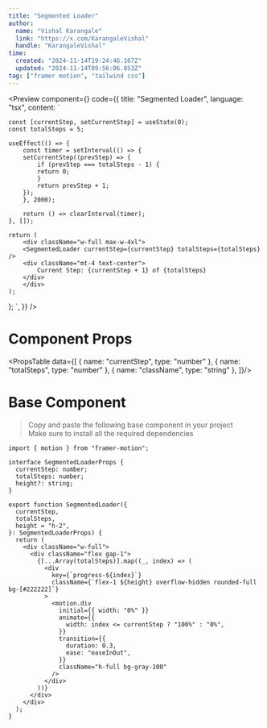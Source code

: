 ```yaml
---
title: "Segmented Loader"
author: 
  name: "Vishal Karangale"
  link: "https://x.com/KarangaleVishal"
  handle: "KarangaleVishal"
time:
  created: "2024-11-14T19:24:46.167Z"
  updated: "2024-11-14T09:56:06.853Z"
tag: ["framer motion", "tailwind css"]
---
```


<Preview 
  component={<SegmentedLoaderExample />}
  code={{
  title: "Segmented Loader",
  language: "tsx",
  content: `

    const [currentStep, setCurrentStep] = useState(0);
    const totalSteps = 5;

    useEffect(() => {
        const timer = setInterval(() => {
        setCurrentStep((prevStep) => {
            if (prevStep === totalSteps - 1) {
            return 0;
            }
            return prevStep + 1;
        });
        }, 2000);

        return () => clearInterval(timer);
    }, []);

    return (
        <div className="w-full max-w-4xl">
        <SegmentedLoader currentStep={currentStep} totalSteps={totalSteps} />
        <div className="mt-4 text-center">
            Current Step: {currentStep + 1} of {totalSteps}
        </div>
        </div>
    );
};
  `,
}}
/>

# Component Props

<PropsTable data={[
  {
    name: "currentStep",
    type: "number"
  },
  {
    name: "totalSteps",
    type: "number"
  },
  {
    name: "className",
    type: "string"
  },
]}/>

# Base Component

> Copy and paste the following base component in your project\
> Make sure to install all the required dependencies

```tsx title="basic.tsx" showLineNumbers=true
import { motion } from "framer-motion";

interface SegmentedLoaderProps {
  currentStep: number;
  totalSteps: number;
  height?: string;
}

export function SegmentedLoader({
  currentStep,
  totalSteps,
  height = "h-2",
}: SegmentedLoaderProps) {
  return (
    <div className="w-full">
      <div className="flex gap-1">
        {[...Array(totalSteps)].map((_, index) => (
          <div
            key={`progress-${index}`}
            className={`flex-1 ${height} overflow-hidden rounded-full bg-[#222222]`}
          >
            <motion.div
              initial={{ width: "0%" }}
              animate={{
                width: index <= currentStep ? "100%" : "0%",
              }}
              transition={{
                duration: 0.3,
                ease: "easeInOut",
              }}
              className="h-full bg-gray-100"
            />
          </div>
        ))}
      </div>
    </div>
  );
}
```